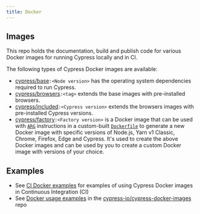 ```yaml
---
title: Docker
---
```


## Images

<Icon name="github" url="https://github.com/cypress-io/cypress-docker-images" />

This repo holds the documentation, build and publish code for various Docker images for running Cypress locally and in CI.

The following types of Cypress Docker images are available:

- [cypress/base](https://github.com/cypress-io/cypress-docker-images/tree/master/base)`:<Node version>`
  has the operating system dependencies required to run Cypress.
- [cypress/browsers](https://github.com/cypress-io/cypress-docker-images/tree/master/browsers)`:<tag>`
  extends the base images with pre-installed browsers.
- [cypress/included](https://github.com/cypress-io/cypress-docker-images/tree/master/included)`:<Cypress version>`
  extends the browsers images with pre-installed Cypress versions.
- [cypress/factory](https://github.com/cypress-io/cypress-docker-images/tree/master/factory)`:<Factory version>`
  is a Docker image that can be used with [`ARG`](https://docs.docker.com/reference/dockerfile/#arg) instructions
  in a custom-built [`Dockerfile`](https://docs.docker.com/reference/dockerfile/) to generate a new Docker image
  with specific versions of Node.js, Yarn v1 Classic, Chrome, Firefox, Edge and Cypress.
  It's used to create the above Docker images and can
  be used by you to create a custom Docker image with versions of your choice.

## Examples

- See [CI Docker examples](/app/continuous-integration/introduction#CI-Docker-examples)
  for examples of using Cypress Docker images in Continuous Integration (CI)
- See [Docker usage examples](https://github.com/cypress-io/cypress-docker-images/blob/master/README.md#examples)
  in the [cypress-io/cypress-docker-images](https://github.com/cypress-io/cypress-docker-images) repo

